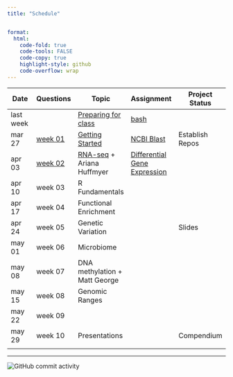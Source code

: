 ```yaml
---
title: "Schedule"


format:
  html:
    code-fold: true
    code-tools: FALSE
    code-copy: true
    highlight-style: github
    code-overflow: wrap
---
```


| Date      | Questions                      | Topic                                                | Assignment                                             | Project Status  |
|--------------|--------------|----------------|--------------|--------------|
| last week |                                | [Preparing for class](lectures/00-before.qmd)        | [bash](assignments/00-bash.qmd)                        |                 |
| mar 27    | [week 01](questions/week01.md) | [Getting Started](lectures/01-start-up.qmd)          | [NCBI Blast](assignments/01-blast.qmd)                 | Establish Repos |
| apr 03    | [week 02](questions/week02.md) | [RNA-seq](lectures/02-rna-seq.qmd) + Ariana Huffmyer | [Differential Gene Expression](assignments/02-DGE.qmd) |                 |
| apr 10    | week 03                        | R Fundamentals                                       |                                                        |                 |
| apr 17    | week 04                        | Functional Enrichment                                |                                                        |                 |
| apr 24    | week 05                        | Genetic Variation                                    |                                                        | Slides          |
| may 01    | week 06                        | Microbiome                                           |                                                        |                 |
| may 08    | week 07                        | DNA methylation + Matt George                        |                                                        |                 |
| may 15    | week 08                        | Genomic Ranges                                       |                                                        |                 |
| may 22    | week 09                        |                                                      |                                                        |                 |
| may 29    | week 10                        | Presentations                                        |                                                        | Compendium      |
|           |                                |                                                      |                                                        |                 |

---

<img alt="GitHub commit activity" src="https://img.shields.io/github/commit-activity/w/sr320/course-FISH546-2023">